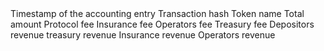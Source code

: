 <ParamField path="period">
Timestamp of the accounting entry
</ParamField>
<ParamField path="evt_tx_hash,">
Transaction hash
</ParamField>
<ParamField path="token">
Token name
</ParamField>
<ParamField path="total">
Total amount
</ParamField>
<ParamField path="protocol_fee">
Protocol fee
</ParamField>
<ParamField path="insurance_fee">
Insurance fee
</ParamField>
<ParamField path="operators_fee">
Operators fee
</ParamField>
<ParamField path="treasury_fee">
Treasury fee
</ParamField>
<ParamField path="depositors_revenue">
Depositors revenue
</ParamField>
<ParamField path="treasury_revenue">
treasury revenue
</ParamField>
<ParamField path="insurance_revenue">
Insurance revenue
</ParamField>
<ParamField path="operators_revenue">
Operators revenue
</ParamField>
